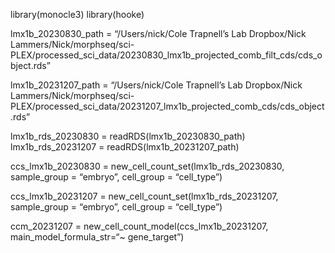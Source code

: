 library(monocle3)
library(hooke)

lmx1b_20230830_path = "/Users/nick/Cole Trapnell's Lab Dropbox/Nick Lammers/Nick/morphseq/sci-PLEX/processed_sci_data/20230830_lmx1b_projected_comb_filt_cds/cds_object.rds"

lmx1b_20231207_path = "/Users/nick/Cole Trapnell's Lab Dropbox/Nick Lammers/Nick/morphseq/sci-PLEX/processed_sci_data/20231207_lmx1b_projected_comb_cds/cds_object.rds"

lmx1b_rds_20230830 = readRDS(lmx1b_20230830_path)
lmx1b_rds_20231207 = readRDS(lmx1b_20231207_path)

ccs_lmx1b_20230830 = new_cell_count_set(lmx1b_rds_20230830, 
                                  sample_group = "embryo", 
                                  cell_group = "cell_type")
                                  
ccs_lmx1b_20231207 = new_cell_count_set(lmx1b_rds_20231207, 
                                  sample_group = "embryo", 
                                  cell_group = "cell_type")


ccm_20231207  = new_cell_count_model(ccs_lmx1b_20231207, 
                                          main_model_formula_str="~ gene_target")